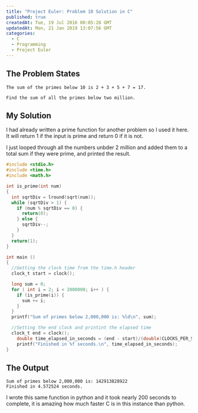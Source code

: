 ```yaml
---
title: "Project Euler: Problem 10 Solution in C"
published: true
createdAt: Tue, 19 Jul 2016 00:05:28 GMT
updatedAt: Mon, 21 Jan 2019 13:07:56 GMT
categories:
  - C
  - Programming
  - Project Euler
---
```


## The Problem States

```text
The sum of the primes below 10 is 2 + 3 + 5 + 7 = 17.

Find the sum of all the primes below two million.
```

## My Solution

I had already written a prime function for another problem so I used it here. It will return 1 if the input is prime
and return 0 if it is not.

I just looped through all the numbers unbder 2 million and added them to a total sum if they were prime, and printed
the result.

```c
#include <stdio.h>
#include <time.h>
#include <math.h>

int is_prime(int num)
{
  int sqrtDiv = lround(sqrt(num));
  while (sqrtDiv > 1) {
    if (num % sqrtDiv == 0) {
      return(0);
    } else {
      sqrtDiv--;
    }
  }
  return(1);
}

int main ()
{
  //Getting the clock time from the time.h header
  clock_t start = clock();

  long sum = 0;
  for ( int i = 2; i < 2000000; i++ ) {
    if (is_prime(i)) {
      sum += i;
    }
  }
  printf("Sum of primes below 2,000,000 is: %ld\n", sum);

  //Setting the end clock and printint the elapsed time
  clock_t end = clock();
    double time_elapsed_in_seconds = (end - start)/(double)CLOCKS_PER_SEC;
    printf("Finished in %f seconds.\n", time_elapsed_in_seconds);
}
```

## The Output

```text
Sum of primes below 2,000,000 is: 142913828922
Finished in 4.572524 seconds.
```

I wrote this same function in python and it took nearly 200 seconds to complete, it is amazing how much faster C is
in this instance than python.
